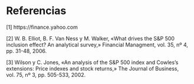# Referencias

[1] https://finance.yahoo.com

[2] W. B. Elliot, B. F. Van Ness y M. Walker, «What drives the S&P 500 inclusion effect? An analytical survey,» Financial Managment, vol. 35, nº 4, pp. 31-48, 2006.

[3] Wilson y C. Jones, «An analysis of the S&P 500 index and Cowles’s extensions: Price indexes and stock returns,» The Journal of Business, vol. 75, nº 3, pp. 505-533, 2002.